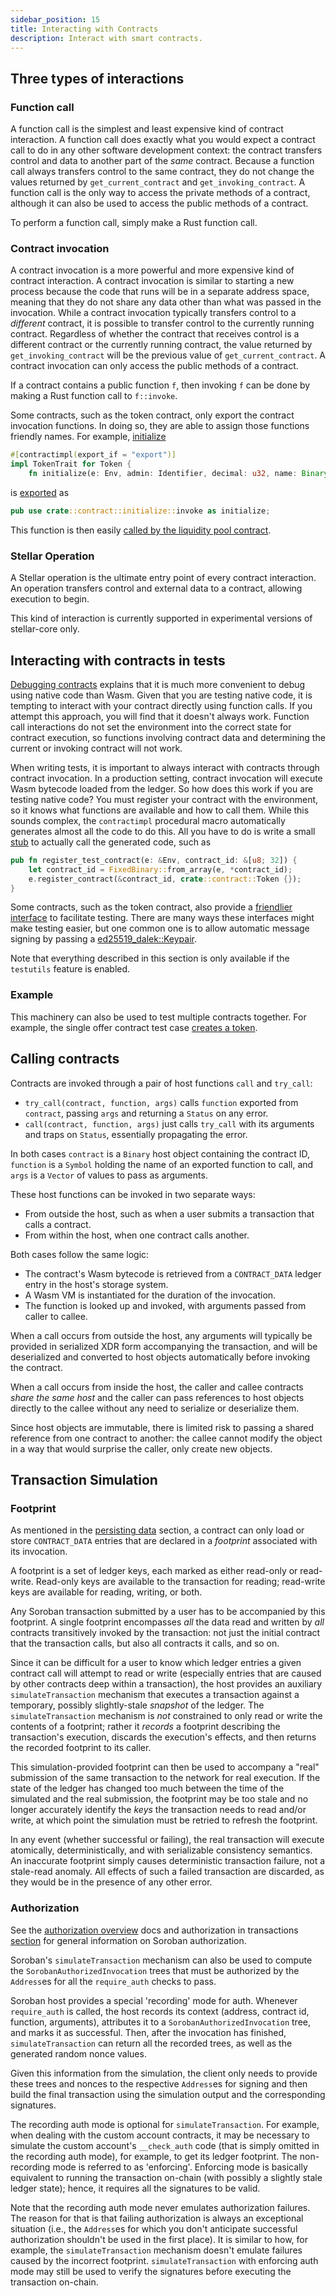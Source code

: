 ```yaml
---
sidebar_position: 15
title: Interacting with Contracts
description: Interact with smart contracts.
---
```


<head>
  <title>Interact with smart contracts.</title>
  <meta charSet="utf-8" />
  <meta property="og:title" content="Interact with smart contracts." />
  <meta
    property="og:description"
    content="Interact with smart contracts with function calls, contract invocation, and blockchain operations."
  />
  <link
    rel="canonical"
    href="https://soroban.stellar.org/docs/fundamentals-and-concepts/interacting-with-contracts"
  />
</head>

## Three types of interactions

### Function call

A function call is the simplest and least expensive kind of contract interaction. A function call does exactly what you would expect a contract call to do in any other software development context: the contract transfers control and data to another part of the _same_ contract. Because a function call always transfers control to the same contract, they do not change the values returned by `get_current_contract` and `get_invoking_contract`. A function call is the only way to access the private methods of a contract, although it can also be used to access the public methods of a contract.

To perform a function call, simply make a Rust function call.

### Contract invocation

A contract invocation is a more powerful and more expensive kind of contract interaction. A contract invocation is similar to starting a new process because the code that runs will be in a separate address space, meaning that they do not share any data other than what was passed in the invocation. While a contract invocation typically transfers control to a _different_ contract, it is possible to transfer control to the currently running contract. Regardless of whether the contract that receives control is a different contract or the currently running contract, the value returned by `get_invoking_contract` will be the previous value of `get_current_contract`. A contract invocation can only access the public methods of a contract.

If a contract contains a public function `f`, then invoking `f` can be done by making a Rust function call to `f::invoke`.

Some contracts, such as the token contract, only export the contract invocation functions. In doing so, they are able to assign those functions friendly names. For example, [initialize](https://github.com/stellar/soroban-token-contract/blob/42380647bb817bf01c739c19286f18be881e0e41/src/contract.rs#L55-L57)

```rust
#[contractimpl(export_if = "export")]
impl TokenTrait for Token {
    fn initialize(e: Env, admin: Identifier, decimal: u32, name: Binary, symbol: Binary) {
```

is [exported](https://github.com/stellar/soroban-token-contract/blob/42380647bb817bf01c739c19286f18be881e0e41/src/lib.rs#L26) as

```rust
pub use crate::contract::initialize::invoke as initialize;
```

This function is then easily [called by the liquidity pool contract](https://github.com/stellar/soroban-examples/blob/4060d3bd5ee7846020b68ee583665a4d4cf4b315/liquidity_pool/src/lib.rs#L164-L171).

### Stellar Operation

A Stellar operation is the ultimate entry point of every contract interaction. An operation transfers control and external data to a contract, allowing execution to begin.

This kind of interaction is currently supported in experimental versions of stellar-core only.

## Interacting with contracts in tests

[Debugging contracts](debugging) explains that it is much more convenient to debug using native code than Wasm. Given that you are testing native code, it is tempting to interact with your contract directly using function calls. If you attempt this approach, you will find that it doesn't always work. Function call interactions do not set the environment into the correct state for contract execution, so functions involving contract data and determining the current or invoking contract will not work.

When writing tests, it is important to always interact with contracts through contract invocation. In a production setting, contract invocation will execute Wasm bytecode loaded from the ledger. So how does this work if you are testing native code? You must register your contract with the environment, so it knows what functions are available and how to call them. While this sounds complex, the `contractimpl` procedural macro automatically generates almost all the code to do this. All you have to do is write a small [stub](https://github.com/stellar/soroban-token-contract/blob/42380647bb817bf01c739c19286f18be881e0e41/src/testutils.rs#L12-L15) to actually call the generated code, such as

```rust
pub fn register_test_contract(e: &Env, contract_id: &[u8; 32]) {
    let contract_id = FixedBinary::from_array(e, *contract_id);
    e.register_contract(&contract_id, crate::contract::Token {});
}
```

Some contracts, such as the token contract, also provide a [friendlier interface](https://github.com/stellar/soroban-token-contract/blob/42380647bb817bf01c739c19286f18be881e0e41/src/testutils.rs#L26-L191) to facilitate testing. There are many ways these interfaces might make testing easier, but one common one is to allow automatic message signing by passing a [ed25519_dalek::Keypair](https://docs.rs/ed25519-dalek/latest/ed25519_dalek/struct.Keypair.html).

Note that everything described in this section is only available if the `testutils` feature is enabled.

### Example

This machinery can also be used to test multiple contracts together. For example, the single offer contract test case [creates a token](https://github.com/stellar/soroban-examples/blob/56fef787395b5aed7cd7b19772cca28e21b3feb5/single_offer/src/test.rs#L22).

## Calling contracts

Contracts are invoked through a pair of host functions `call` and `try_call`:

- `try_call(contract, function, args)` calls `function` exported from `contract`, passing `args` and returning a `Status` on any error.
- `call(contract, function, args)` just calls `try_call` with its arguments and traps on `Status`, essentially propagating the error.

In both cases `contract` is a `Binary` host object containing the contract ID, `function` is a `Symbol` holding the name of an exported function to call, and `args` is a `Vector` of values to pass as arguments.

These host functions can be invoked in two separate ways:

- From outside the host, such as when a user submits a transaction that calls a contract.
- From within the host, when one contract calls another.

Both cases follow the same logic:

- The contract's Wasm bytecode is retrieved from a `CONTRACT_DATA` ledger entry in the host's storage system.
- A Wasm VM is instantiated for the duration of the invocation.
- The function is looked up and invoked, with arguments passed from caller to callee.

When a call occurs from outside the host, any arguments will typically be provided in serialized XDR form accompanying the transaction, and will be deserialized and converted to host objects automatically before invoking the contract.

When a call occurs from inside the host, the caller and callee contracts _share the same host_ and the caller can pass references to host objects directly to the callee without any need to serialize or deserialize them.

Since host objects are immutable, there is limited risk to passing a shared reference from one contract to another: the callee cannot modify the object in a way that would surprise the caller, only create new objects.

## Transaction Simulation

### Footprint

As mentioned in the [persisting data](../fundamentals-and-concepts/persisting-data.mdx) section, a contract can only load or store `CONTRACT_DATA` entries that are declared in a _footprint_ associated with its invocation.

A footprint is a set of ledger keys, each marked as either read-only or read-write. Read-only keys are available to the transaction for reading; read-write keys are available for reading, writing, or both.

Any Soroban transaction submitted by a user has to be accompanied by this footprint. A single footprint encompasses _all_ the data read and written by _all_ contracts transitively invoked by the transaction: not just the initial contract that the transaction calls, but also all contracts it calls, and so on.

Since it can be difficult for a user to know which ledger entries a given contract call will attempt to read or write (especially entries that are caused by other contracts deep within a transaction), the host provides an auxiliary `simulateTransaction` mechanism that executes a transaction against a temporary, possibly slightly-stale _snapshot_ of the ledger. The `simulateTransaction` mechanism is _not_ constrained to only read or write the contents of a footprint; rather it _records_ a footprint describing the transaction's execution, discards the execution's effects, and then returns the recorded footprint to its caller.

This simulation-provided footprint can then be used to accompany a "real" submission of the same transaction to the network for real execution. If the state of the ledger has changed too much between the time of the simulated and the real submission, the footprint may be too stale and no longer accurately identify the _keys_ the transaction needs to read and/or write, at which point the simulation must be retried to refresh the footprint.

In any event (whether successful or failing), the real transaction will execute atomically, deterministically, and with serializable consistency semantics. An inaccurate footprint simply causes deterministic transaction failure, not a stale-read anomaly. All effects of such a failed transaction are discarded, as they would be in the presence of any other error.

### Authorization

See the [authorization overview](authorization.mdx) docs and authorization in
transactions [section][auth-data] for general information on Soroban
authorization.

[auth-data]: ./invoking-contracts-with-transactions.mdx#authorization-data

Soroban's `simulateTransaction` mechanism can also be used to compute the `SorobanAuthorizedInvocation` trees
that must be authorized by the `Address`es for all the
`require_auth` checks to pass.

Soroban host provides a special 'recording' mode for auth. Whenever
`require_auth` is called, the host records its context (address, contract id,
function, arguments), attributes it to a `SorobanAuthorizedInvocation` tree, and marks
it as successful. Then, after the invocation has finished, `simulateTransaction` can return
all the recorded trees, as well as the generated random nonce values.

Given this information from the simulation, the client only needs to provide these
trees and nonces to the respective `Address`es for signing and then build the
final transaction using the simulation output and the corresponding signatures.

The recording auth mode is optional for `simulateTransaction`. For example, when dealing
with the custom account contracts, it may be necessary to simulate the custom
account's `__check_auth` code (that is simply omitted in the recording auth mode),
for example, to get its ledger footprint. The non-recording mode is referred to
as 'enforcing'. Enforcing mode is basically equivalent to running the
transaction on-chain (with possibly a slightly stale ledger state); hence, it
requires all the signatures to be valid.

Note that the recording auth mode never emulates authorization failures. The
reason for that is that failing authorization is always an exceptional
situation (i.e., the `Address`es for which you don't anticipate successful
authorization shouldn't be used in the first place). It is similar to how, for
example, the `simulateTransaction` mechanism doesn't emulate failures caused by the incorrect
footprint. `simulateTransaction` with enforcing auth mode may still be used to verify the
signatures before executing the transaction on-chain.
